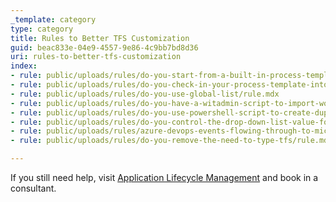 ```yaml
---
_template: category
type: category
title: Rules to Better TFS Customization
guid: beac833e-04e9-4557-9e86-4c9bb7bd8d36
uri: rules-to-better-tfs-customization
index:
- rule: public/uploads/rules/do-you-start-from-a-built-in-process-template/rule.mdx
- rule: public/uploads/rules/do-you-check-in-your-process-template-into-source-control/rule.mdx
- rule: public/uploads/rules/do-you-use-global-list/rule.mdx
- rule: public/uploads/rules/do-you-have-a-witadmin-script-to-import-work-item-definitions/rule.mdx
- rule: public/uploads/rules/do-you-use-powershell-script-to-create-duplicated-work-item-types/rule.mdx
- rule: public/uploads/rules/do-you-control-the-drop-down-list-value-for-assigned-to-field/rule.mdx
- rule: public/uploads/rules/azure-devops-events-flowing-through-to-microsoft-teams/rule.mdx
- rule: public/uploads/rules/do-you-remove-the-need-to-type-tfs/rule.mdx

---
```


If you still need help, visit [Application Lifecycle Management](https://www.ssw.com.au/ssw/Consulting/ALM-Azure-DevOps.aspx) and book in a consultant.
